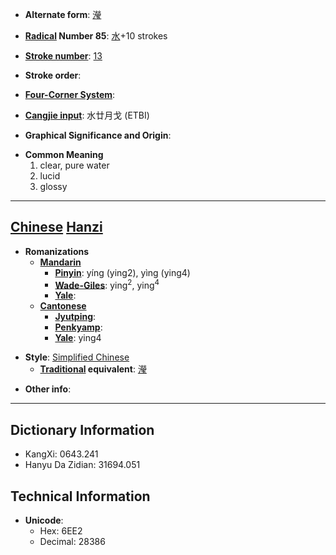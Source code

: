 * '''Alternate form''': [[瀅]]

* '''[[Wiktionary:Chinese radical index| Radical]] Number 85''': [[Wiktionary:Chinese radical index 水|水]]+10 strokes

* '''[[Wiktionary:Chinese total strokes index|Stroke number]]''': [[Wiktionary:Chinese total strokes index 13|13]]

* '''Stroke order''': 

* '''[[Wiktionary:Chinese four corner index|Four-Corner System]]''': 

* '''[[Wiktionary:Chinese Cangjie index|Cangjie input]]''': 水廿月戈 (ETBI)

* '''Graphical Significance and Origin''': 

* '''Common Meaning'''
*#clear, pure water
*# lucid
*# glossy


----

== [[Chinese]] [[Hanzi]] ==

* '''Romanizations'''
** '''[[Mandarin]]'''
*** '''[[Pinyin]]''': yíng (ying2), yìng (ying4)
*** '''[[Wade-Giles]]''': ying<sup>2</sup>, ying<sup>4</sup>
*** '''[[Yale]]''': 
** '''[[Cantonese]]'''
*** '''[[Jyutping]]''':
*** '''[[Penkyamp]]''': 
*** '''[[Yale]]''': ying4

* '''Style''': [[Simplified Chinese]] 
** '''[[Traditional Chinese|Traditional]] equivalent''': [[瀅]]

* '''Other info''': 

----

== Dictionary Information ==

* KangXi: 0643.241
* Hanyu Da Zidian: 31694.051

== Technical Information ==

* '''Unicode''':
** Hex: 6EE2
** Decimal: 28386